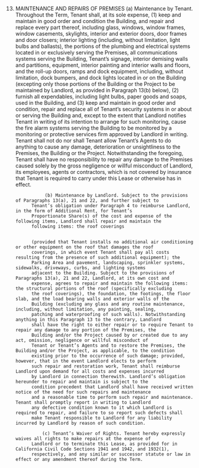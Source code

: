 13. MAINTENANCE AND REPAIRS OF PREMISES
                   (a) Maintenance by Tenant. Throughout the Term, Tenant shall, at its sole expense, (1) keep and maintain in
              good order and condition the Building, and repair and replace every part thereof, including glass, windows, window
              frames, window casements, skylights, interior and exterior doors, door frames and door closers; interior lighting
              (including, without limitation, light bulbs and ballasts), the portions of the plumbing and electrical systems located
              in or exclusively serving the Premises, all communications systems serving the Building, Tenant’s signage, interior
              demising walls and partitions, equipment, interior painting and interior walls and floors, and the roll-up doors, ramps
              and dock equipment, including, without limitation, dock bumpers, and dock lights located in or on the Building
              (excepting only those portions of the Building or the Project to be maintained by Landlord, as provided in
              Paragraph 13(b) below), (2) furnish all expendables, including light bulbs, paper goods and soaps, used in the
              Building, and (3) keep and maintain in good order and condition, repair and replace all of Tenant’s security systems
              in or about or serving the Building and, except to the extent that Landlord notifies Tenant in writing of its intention
              to arrange for such monitoring, cause the fire alarm systems serving the Building to be monitored by a monitoring or
              protective services firm approved by Landlord in writing. Tenant shall not do nor shall Tenant allow Tenant’s Agents
              to do anything to cause any damage, deterioration or unsightliness to the Premises, the Building or the Project.
              Notwithstanding the foregoing, Tenant shall have no responsibility to repair any damage to the Premises caused
              solely by the gross negligence or willful misconduct of Landlord, its employees, agents or contractors, which is not
              covered by insurance that Tenant is required to carry under this Lease or otherwise has in effect.

                   (b) Maintenance by Landlord. Subject to the provisions of Paragraphs 13(a), 21 and 22, and further subject to
              Tenant’s obligation under Paragraph 4 to reimburse Landlord, in the form of Additional Rent, for Tenant’s
              Proportionate Share(s) of the cost and expense of the following items, Landlord shall repair and maintain the
              following items: the roof coverings


              (provided that Tenant installs no additional air conditioning or other equipment on the roof that damages the roof
              coverings, in which event Tenant shall pay all costs resulting from the presence of such additional equipment); the
              Parking Area and pavement, landscaping, sprinkler systems, sidewalks, driveways, curbs, and lighting systems
              adjacent to the Building. Subject to the provisions of Paragraphs 13(a), 21 and 22, Landlord, at its own cost and
              expense, agrees to repair and maintain the following items: the structural portions of the roof (specifically excluding
              the roof coverings), the foundation, the footings, the floor slab, and the load bearing walls and exterior walls of the
              Building (excluding any glass and any routine maintenance, including, without limitation, any painting, sealing,
              patching and waterproofing of such walls). Notwithstanding anything in this Paragraph 13 to the contrary, Landlord
              shall have the right to either repair or to require Tenant to repair any damage to any portion of the Premises, the
              Building and/or the Project caused by or created due to any act, omission, negligence or willful misconduct of
              Tenant or Tenant’s Agents and to restore the Premises, the Building and/or the Project, as applicable, to the condition
              existing prior to the occurrence of such damage; provided, however, that in the event Landlord elects to perform
              such repair and restoration work, Tenant shall reimburse Landlord upon demand for all costs and expenses incurred
              by Landlord in connection therewith. Landlord’s obligation hereunder to repair and maintain is subject to the
              condition precedent that Landlord shall have received written notice of the need for such repairs and maintenance
              and a reasonable time to perform such repair and maintenance. Tenant shall promptly report in writing to Landlord
              any defective condition known to it which Landlord is required to repair, and failure to so report such defects shall
              make Tenant responsible to Landlord for any liability incurred by Landlord by reason of such condition.

                  (c) Tenant’s Waiver of Rights. Tenant hereby expressly waives all rights to make repairs at the expense of
              Landlord or to terminate this Lease, as provided for in California Civil Code Sections 1941 and 1942, and 1932(1),
              respectively, and any similar or successor statute or law in effect or any amendment thereof during the Term.